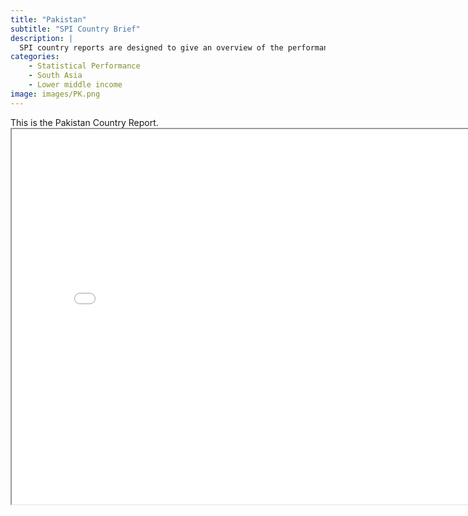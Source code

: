 ```yaml
---
title: "Pakistan"
subtitle: "SPI Country Brief"
description: |
  SPI country reports are designed to give an overview of the performance of Pakistan.
categories:
    - Statistical Performance
    - South Asia
    - Lower middle income
image: images/PK.png
---
```


This is the Pakistan Country Report.
<iframe src="charts/Pakistan_chart.html" width="800" height="600"></iframe>

